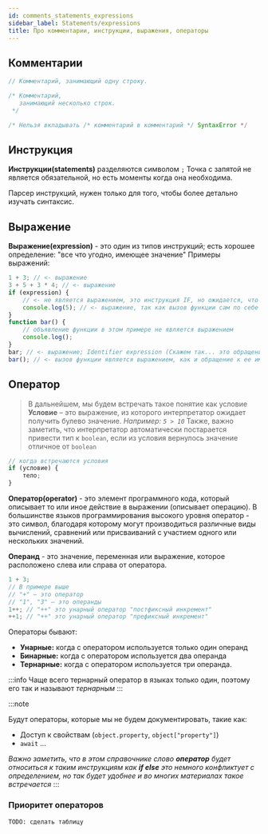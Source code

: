 ```yaml
---
id: comments_statements_expressions
sidebar_label: Statements/expressions
title: Про комментарии, инструкции, выражения, операторы
---
```



## Комментарии

```jsx
// Комментарий, занимающий одну строку.

/* Комментарий,
   занимающий несколько строк.
 */

/* Нельзя вкладывать /* комментарий в комментарий */ SyntaxError */
```

## Инструкция

**Инструкции(statements)** разделяются символом `;`
Точка с запятой не является обязательной, но есть моменты когда она необходима.

<Link title="Esprima: Parser" href="http://esprima.org/demo/parse.html#" />

Парсер инструкций, нужен только для того, чтобы более детально изучать синтаксис.

## Выражение

**Выражение(expression)** - это один из типов инструкций; есть хорошее определение: "все что угодно, имеющее значение"
Примеры выражений:

```jsx
1 + 3; // <- выражение
3 + 5 + 3 * 4; // <- выражение
if (expression) {
    // <- не является выражением, это инструкция IF, но ожидается, что в условии будет находиться выражение
    console.log(5); // <- выражение, так как вызов функции сам по себе имеет значение, функции возвращают результат своей работы
}
function bar() {
    // объявление функции в этом примере не является выражением
    console.log();
}
bar; // <- выражение; Identifier expression (Скажем так... это обращение к идентификатору)
bar(); // <- вызов функции является выражением, как и обращение к ее имени
```

## Оператор

> В дальнейшем, мы будем встречать такое понятие как условие
> **Условие** – это выражение, из которого интерпретатор ожидает получить булево значение. _Например: `5 > 10`_
> Также, важно заметить, что интерпретатор автоматически постарается привести тип к `boolean`, если из условия вернулось значение отличное от `boolean`

```jsx
// когда встречаются условия
if (условие) {
    тело;
}
```

**Оператор(operator)** - это элемент программного кода, который описывает то или иное действие в выражении (описывает операцию). В большинстве языков программирования высокого уровня оператор - это символ, благодаря которому могут производиться различные виды вычислений, сравнений или присваиваний с участием одного или нескольких значений.

**Операнд** - это значение, переменная или выражение, которое расположено слева или справа от оператора.

```jsx
1 + 3;
// В примере выше
// "+" – это оператор
// "1", "3" – это операнды
1++; // "++" это унарный оператор "постфиксный инкремент"
++1; // "++" это унарный оператор "префиксный инкремент"
```

Операторы бывают:

-   **Унарные:** когда с оператором используется только один операнд
-   **Бинарные:** когда с оператором используется два операнда
-   **Тернарные:** когда с оператором используется три операнда.

:::info
Чаще всего тернарный оператор в языках только один, поэтому его так и называют _тернарным_
:::

:::note

Будут операторы, которые мы не будем документировать, такие как:

-   Доступ к свойствам (`object.property`, `object["property"]`)
-   `await`
    ...

_Важно заметить, что в этом справочнике слово **оператор** будет относиться к таким инструкциям как **if else** это немного конфликтует с определением, но так будет удобнее и во многих материалах такое встречается_
:::

### Приоритет операторов

`TODO: сделать таблицу`
